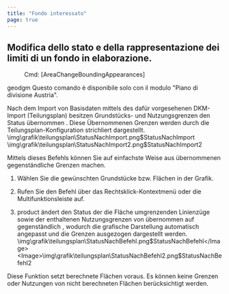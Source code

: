 ```yaml
---
title: "Fondo interessato"
page: true
---
```

## Modifica dello stato e della rappresentazione dei limiti di un fondo in elaborazione.
 <Menu> Cmd: [AreaChangeBoundingAppearances] </Menu> 


 <Placeholder>geodgm</Placeholder> 
<Warning>
Questo comando &#232; disponibile solo con il modulo &quot;Piano di divisione Austria&quot;.
</Warning>


<Success>
Nach dem Import von Basisdaten mittels des daf&#252;r vorgesehenen  <Italic> DKM-Import (Teilungsplan) </Italic>  besitzen Grundst&#252;cks- und Nutzungsgrenzen den Status  <Italic> &#252;bernommen </Italic> . Diese  <Italic> &#220;bernommenen Grenzen </Italic>  werden durch die Teilungsplan-Konfiguration  <Italic> strichliert </Italic>  dargestellt.
</Success><Image>\img\grafik\teilungsplan\StatusNachImport.png$StatusNachImport</Image><Image>\img\grafik\teilungsplan\StatusNachImport2.png$StatusNachImport2</Image>


Mittels dieses Befehls k&#246;nnen Sie auf einfachste Weise aus &#252;bernommenen  <Italic> gegenst&#228;ndliche </Italic>  Grenzen machen.


1. W&#228;hlen Sie die gew&#252;nschten Grundst&#252;cke bzw. Fl&#228;chen in der Grafik.

2. Rufen Sie den Befehl &#252;ber das Rechtsklick-Kontextmen&#252; oder die Multifunktionsleiste auf.

3. <Placeholder>product</Placeholder> &#228;ndert den Status der die Fl&#228;che umgrenzenden Linienz&#252;ge sowie der enthaltenen Nutzungsgrenzen von <Italic> &#252;bernommen </Italic>  auf <Italic> gegenst&#228;ndlich </Italic> , wodurch die grafische Darstellung  automatisch angepasst und die Grenzen <Italic> ausgezogen </Italic>  dargestellt werden.<Image>\img\grafik\teilungsplan\StatusNachBefehl.png$StatusNachBefehl</Image><Image>\img\grafik\teilungsplan\StatusNachBefehl2.png$StatusNachBefehl2</Image>

<Warning>
Diese Funktion setzt berechnete Fl&#228;chen voraus. Es k&#246;nnen keine Grenzen oder Nutzungen von nicht berechneten Fl&#228;chen ber&#252;cksichtigt werden.
</Warning>
